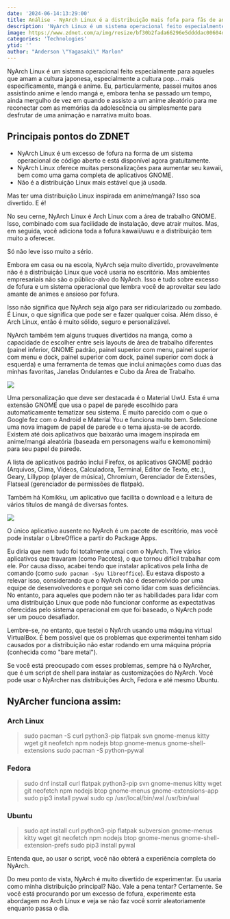 ```yaml
---
date: '2024-06-14:13:29:00'
title: Análise - NyArch Linux é a distribuição mais fofa para fãs de anime e mangá
description: 'NyArch Linux é um sistema operacional feito especialmente para aqueles que amam a cultura japonesa, especialmente a cultura pop... mais especificamente, mangá e anime. Eu, particularmente, passei muitos anos assistindo anime e lendo mangá e, embora tenha se passado um tempo ...'
image: https://www.zdnet.com/a/img/resize/bf30b2fada66296e5ddddac00604d3fc00eed44e/2024/05/20/b197fb92-d039-4a93-8591-29022c92d5a1/nyarchhero.jpg?auto=webp&width=1280
categories: 'Technologies'
ytid: ''
author: "Anderson \"Yagasaki\" Marlon"
---
```


NyArch Linux é um sistema operacional feito especialmente para aqueles que amam a cultura japonesa, especialmente a cultura pop... mais especificamente, mangá e anime. Eu, particularmente, passei muitos anos assistindo anime e lendo mangá e, embora tenha se passado um tempo, ainda mergulho de vez em quando e assisto a um anime aleatório para me reconectar com as memórias da adolescência ou simplesmente para desfrutar de uma animação e narrativa muito boas.

## Principais pontos do ZDNET
- NyArch Linux é um excesso de fofura na forma de um sistema operacional de código aberto e está disponível agora gratuitamente.
- NyArch Linux oferece muitas personalizações para aumentar seu kawaii, bem como uma gama completa de aplicativos GNOME.
- Não é a distribuição Linux mais estável que já usada.

Mas ter uma distribuição Linux inspirada em anime/mangá? Isso soa divertido. E é!

No seu cerne, NyArch Linux é Arch Linux com a área de trabalho GNOME. Isso, combinado com sua facilidade de instalação, deve atrair muitos. Mas, em seguida, você adiciona toda a fofura kawaii/uwu e a distribuição tem muito a oferecer.

Só não leve isso muito a sério.

Embora em casa ou na escola, NyArch seja muito divertido, provavelmente não é a distribuição Linux que você usaria no escritório. Mas ambientes empresariais não são o público-alvo do NyArch. Isso é tudo sobre excesso de fofura e um sistema operacional que lembra você de aproveitar seu lado amante de animes e ansioso por fofura.

Isso não significa que NyArch seja algo para ser ridicularizado ou zombado. É Linux, o que significa que pode ser e fazer qualquer coisa. Além disso, é Arch Linux, então é muito sólido, seguro e personalizável.

NyArch também tem alguns truques divertidos na manga, como a capacidade de escolher entre seis layouts de área de trabalho diferentes (painel inferior, GNOME padrão, painel superior com menu, painel superior com menu e dock, painel superior com dock, painel superior com dock à esquerda) e uma ferramenta de temas que inclui animações como duas das minhas favoritas, Janelas Ondulantes e Cubo da Área de Trabalho.

![](https://www.zdnet.com/a/img/resize/698005dc216ffe6e5a7f5125b0fbbacfb4400846/2024/05/20/bbb5370d-6765-470c-aaea-627e3595a6bc/nyarch2.jpg?auto=webp&width=1280)

Uma personalização que deve ser destacada é o Material UwU. Esta é uma extensão GNOME que usa o papel de parede escolhido para automaticamente tematizar seu sistema. É muito parecido com o que o Google fez com o Android e Material You e funciona muito bem. Selecione uma nova imagem de papel de parede e o tema ajusta-se de acordo. Existem até dois aplicativos que baixarão uma imagem inspirada em anime/mangá aleatória (baseada em personagens waifu e kemonomimi) para seu papel de parede.

A lista de aplicativos padrão inclui Firefox, os aplicativos GNOME padrão (Arquivos, Clima, Vídeos, Calculadora, Terminal, Editor de Texto, etc.), Geary, Lillypop (player de música), Chromium, Gerenciador de Extensões, Flatseal (gerenciador de permissões de flatpak).

Também há Komikku, um aplicativo que facilita o download e a leitura de vários títulos de mangá de diversas fontes.

![](https://www.zdnet.com/a/img/resize/938d000c0f5081ce87c3c3f8492c9b37ef3fc167/2024/05/20/7f2fcff5-9544-42c2-93e6-553883451bb8/nyarch3.jpg?auto=webp&width=1280)

O único aplicativo ausente no NyArch é um pacote de escritório, mas você pode instalar o LibreOffice a partir do Package Apps.

Eu diria que nem tudo foi totalmente umai com o NyArch. Tive vários aplicativos que travaram (como Pacotes), o que tornou difícil trabalhar com ele. Por causa disso, acabei tendo que instalar aplicativos pela linha de comando (como `sudo pacman -Syu libreoffice`). Eu estava disposto a relevar isso, considerando que o NyArch não é desenvolvido por uma equipe de desenvolvedores e porque sei como lidar com suas deficiências. No entanto, para aqueles que podem não ter as habilidades para lidar com uma distribuição Linux que pode não funcionar conforme as expectativas oferecidas pelo sistema operacional em que foi baseado, o NyArch pode ser um pouco desafiador.

Lembre-se, no entanto, que testei o NyArch usando uma máquina virtual VirtualBox. É bem possível que os problemas que experimentei tenham sido causados por a distribuição não estar rodando em uma máquina própria (conhecida como "bare metal").

Se você está preocupado com esses problemas, sempre há o NyArcher, que é um script de shell para instalar as customizações do NyArch. Você pode usar o NyArcher nas distribuições Arch, Fedora e até mesmo Ubuntu.

## NyArcher funciona assim:

### Arch Linux

<blockquote>
sudo pacman -S curl python3-pip flatpak svn gnome-menus kitty wget git neofetch npm nodejs btop gnome-menus gnome-shell-extensions
sudo pacman -S python-pywal
</blockquote>

### Fedora

<blockquote>
sudo dnf install curl flatpak python3-pip svn gnome-menus kitty wget git neofetch npm nodejs btop gnome-menus gnome-extensions-app
sudo pip3 install pywal
sudo cp /usr/local/bin/wal /usr/bin/wal
</blockquote>

### Ubuntu

<blockquote>
sudo apt install curl python3-pip flatpak subversion gnome-menus kitty wget git neofetch npm nodejs btop gnome-menus gnome-shell-extension-prefs
sudo pip3 install pywal
</blockquote>

Entenda que, ao usar o script, você não obterá a experiência completa do NyArch.

Do meu ponto de vista, NyArch é muito divertido de experimentar. Eu usaria como minha distribuição principal? Não. Vale a pena tentar? Certamente. Se você está procurando por um excesso de fofura, experimente esta abordagem no Arch Linux e veja se não faz você sorrir aleatoriamente enquanto passa o dia.
